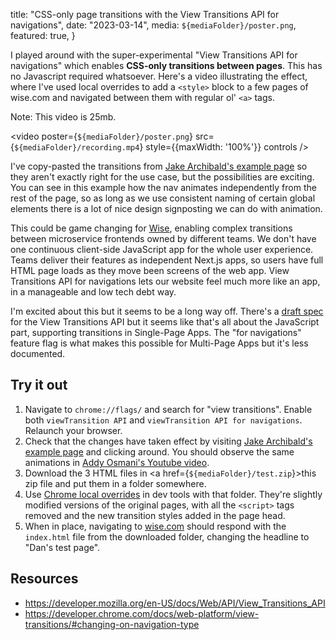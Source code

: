 

  title: "CSS-only page transitions with the View Transitions API for navigations",
  date: "2023-03-14",
  media: `${mediaFolder}/poster.png`,
  featured: true,
}


I played around with the super-experimental "View Transitions API for navigations" which enables **CSS-only transitions between pages**. This has no Javascript required whatsoever. Here's a video illustrating the effect, where I've used local overrides to add a `<style>` block to a few pages of wise.com and navigated between them with regular ol' `<a>` tags. 

Note: This video is 25mb.

<video poster={`${mediaFolder}/poster.png`} src={`${mediaFolder}/recording.mp4`} style={{maxWidth: '100%'}} controls />

I've copy-pasted the transitions from [Jake Archibald's example page](https://deploy-preview-27--http203-playlist.netlify.app/) so they aren't exactly right for the use case, but the possibilities are exciting. You can see in this example how the nav animates independently from the rest of the page, so as long as we use consistent naming of certain global elements there is a lot of nice design signposting we can do with animation.

This could be game changing for [Wise](https://wise.com/), enabling complex transitions between microservice frontends owned by different teams. We don't have one continuous client-side JavaScript app for the whole user experience. Teams deliver their features as independent Next.js apps, so users have full HTML page loads as they move been screens of the web app. View Transitions API for navigations lets our website feel much more like an app, in a manageable and low tech debt way.

I'm excited about this but it seems to be a long way off. There's a [draft spec](https://drafts.csswg.org/css-view-transitions-1/) for the View Transitions API but it seems like that's all about the JavaScript part, supporting transitions in Single-Page Apps. The "for navigations" feature flag is what makes this possible for Multi-Page Apps but it's less documented.

## Try it out

1. Navigate to `chrome://flags/` and search for "view transitions". Enable both `viewTransition API` and `viewTransition API for navigations`. Relaunch your browser.
2. Check that the changes have taken effect by visiting [Jake Archibald's example page](https://deploy-preview-27--http203-playlist.netlify.app/) and clicking around. You should observe the same animations in [Addy Osmani's Youtube video](https://www.youtube.com/watch?v=sQqnPXidEi8). 
3. Download the 3 HTML files in <a href={`${mediaFolder}/test.zip`}>this zip file</a> and put them in a folder somewhere.
4. Use [Chrome local overrides](https://developer.chrome.com/blog/new-in-devtools-65/#overrides) in dev tools with that folder. They're slightly modified versions of the original pages, with all the `<script>` tags removed and the new transition styles added in the page head.
5. When in place, navigating to [wise.com](https://wise.com/) should respond with the `index.html` file from the downloaded folder, changing the headline to "Dan's test page".

## Resources

- https://developer.mozilla.org/en-US/docs/Web/API/View_Transitions_API
- https://developer.chrome.com/docs/web-platform/view-transitions/#changing-on-navigation-type